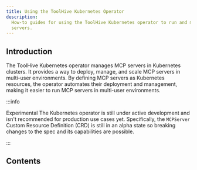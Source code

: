 ```yaml
---
title: Using the ToolHive Kubernetes Operator
description:
  How-to guides for using the ToolHive Kubernetes operator to run and manage MCP
  servers.
---
```



## Introduction

The ToolHive Kubernetes operator manages MCP servers in Kubernetes clusters. It
provides a way to deploy, manage, and scale MCP servers in multi-user
environments. By defining MCP servers as Kubernetes resources, the operator
automates their deployment and management, making it easier to run MCP servers
in multi-user environments.

:::info

Experimental The Kubernetes operator is still under active development and isn't
recommended for production use cases yet. Specifically, the `MCPServer` Custom
Resource Definition (CRD) is still in an alpha state so breaking changes to the
spec and its capabilities are possible.

:::

## Contents

<DocCardList />
